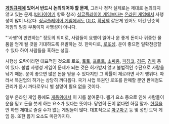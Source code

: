 '''[[게임규제]]에 있어서 반드시 논의되어야 할 문제''', 그러나 정작 실제로는 제대로 논의되지 않고 있는 문제.([[바다이야기]] 항목 참조)
[[싱글플레이어 게임]]보다는 [[온라인 게임]]에서 사행성이 많이 나온다. [[싱글플레이어 게임]]에서도 [[DLC]], [[확장팩]] 같은게 있어도 이건 단순히 게임의 일종 부품이지 사행성이 아니다.

"'사행'이 만연하는" 정도의 의미로, 사람들이 요행이 일어나 운 좋게 돈이나 귀중한 물품을 얻게 될 것을 기대하도록 유발하는 것.
한마디로, [[로또]]성. 운이 좋으면 일확천금할 수 있다 하여 사람들을 혹하는 성질.

사행성 오락이라면 대표적인 것으로 로또, [[토토]], [[프로토]], [[소싸움]], [[파칭코]], [[경륜]], [[경마]]  등이 있다.
불법 사행성 게임이 문제가 되는 것은 허가받지 않고 불법적인 수단으로 사람을 낚기 때문. 운이 좋으면 많은 돈을 얻을 수 있다지만 그 확률이 제로라면 사기 행위다. 따라서 복권업의 허가는 상당히 까다롭다. 국가 사업 복권인 로또를 판매할 뿐인 판매점도 관리가 몹시 까다로우니 별 설명이 필요 없을 것이다.

일부 온라인 게임 등에도 [[게등위]]에서 이 지를 붙여준다. 뽑기 요소 등으로 인해 사람들이 운을 믿고 돈을 붓게 하는 요소가 있다는 뜻이다. 당연히 돈이 없다면 하질 말자. [[현질]]을 안 하면 제대로 즐길 수가 없는 게임들이 많다. 대표적으로 [[마구마구]] 등 및 성인 도박 게임 등.
또한 뽑기 요소도 마찬가지다.
